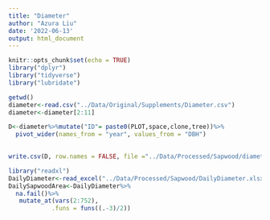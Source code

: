 ```yaml
---
title: "Diameter"
author: "Azura Liu"
date: '2022-06-13'
output: html_document
---
```


```r
knitr::opts_chunk$set(echo = TRUE)
library("dplyr")
library("tidyverse")
library("lubridate")

getwd()
diameter<-read.csv("../Data/Original/Supplements/Diameter.csv")
diameter<-diameter[2:11]

```

```r
D<-diameter%>%mutate("ID"= paste0(PLOT,space,clone,tree))%>%
  pivot_wider(names_from = "year", values_from = "DBH")
  

write.csv(D, row.names = FALSE, file ="../Data/Processed/Sapwood/diameter.csv")
```

```r
library("readxl")
DailyDiameter<-read_excel("../Data/Processed/Sapwood/DailyDiameter.xlsx")
DailySapwoodArea<-DailyDiameter%>%
  na.fail()%>%
   mutate_at(vars(2:752),
            .funs = funs((.-3)/2))
  
```